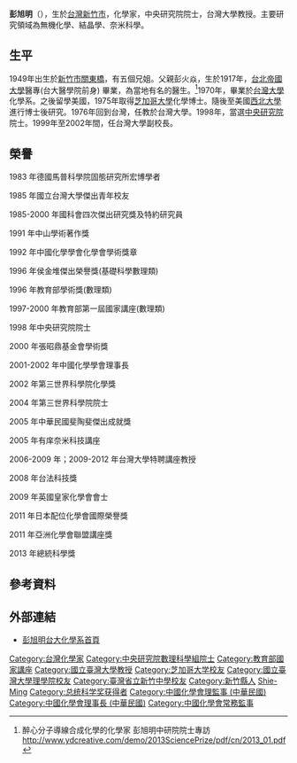 {{BLP unsourced|time=2020-06-14T09:24:47+00:00}}
'''彭旭明'''（{{bd|1949年|3月2日|||}}），生於[[台灣|台灣]][[新竹市|新竹市]]，化學家，中央研究院院士，台灣大學教授。主要研究領域為無機化學、結晶學、奈米科學。

==生平==
1949年出生於[[新竹市|新竹市]][[關東橋|關東橋]]，有五個兄姐。父親彭火焱，生於1917年，[[台北帝國大學|台北帝國大學]]醫專(台大醫學院前身) 畢業，為當地有名的醫生。<ref>醉心分子導線合成化學的化學家
彭旭明中研院院士專訪 http://www.ydcreative.com/demo/2013SciencePrize/pdf/cn/2013_01.pdf {{Wayback|url=http://www.ydcreative.com/demo/2013SciencePrize/pdf/cn/2013_01.pdf |date=20210612230536 }}</ref>1970年，畢業於[[台灣大學|台灣大學]]化學系。之後留學美國，1975年取得[[芝加哥大學|芝加哥大學]]化學博士。隨後至美國[[西北大學|西北大學]]進行博士後研究。1976年回到台灣，任教於台灣大學。1998年，當選[[中央研究院|中央研究院]]院士。1999年至2002年間，任台灣大學副校長。

==榮譽==
1983 年德國馬普科學院固態研究所宏博學者

1985 年國立台灣大學傑出青年校友

1985-2000 年國科會四次傑出研究獎及特約研究員

1991 年中山學術著作獎

1992 年中國化學學會化學會學術獎章

1996 年侯金堆傑出榮譽獎(基礎科學數理類)

1996 年教育部學術獎(數理類)

1997-2000 年教育部第一屆國家講座(數理類)

1998 年中央研究院院士

2000 年張昭鼎基金會學術獎

2001-2002 年中國化學學會理事長

2002 年第三世界科學院化學獎

2004 年第三世界科學院院士

2005 年中華民國斐陶斐傑出成就獎

2005 年有庠奈米科技講座

2006-2009 年；2009-2012 年台灣大學特聘講座教授

2008 年台法科技獎

2009 年英國皇家化學會會士

2011 年日本配位化學會國際榮譽獎

2011 年亞洲化學會聯盟講座獎

2013 年總統科學獎

== 參考資料 ==
{{reflist|2}}

==外部連結==
*[http://www.ch.ntu.edu.tw/faculty_ch/smpeng-c.html 彭旭明台大化學系首頁] {{Wayback|url=http://www.ch.ntu.edu.tw/faculty_ch/smpeng-c.html |date=20161219032444 }}

{{总统科学奖}}
{{中央研究院第二十二届院士}}
{{中國化學會第四十一屆理事會 (中華民國)}}
{{中國化學會第四十二屆理事會 (中華民國)}}
{{Authority control}}

{{DEFAULTSORT: Peng, Shie-Ming}}
[[Category:台灣化學家|Category:台灣化學家]]
[[Category:中央研究院數理科學組院士|Category:中央研究院數理科學組院士]]
[[Category:教育部國家講座|Category:教育部國家講座]]
[[Category:國立臺灣大學教授|Category:國立臺灣大學教授]]
[[Category:芝加哥大学校友|Category:芝加哥大学校友]]
[[Category:國立臺灣大學理學院校友|Category:國立臺灣大學理學院校友]]
[[Category:臺灣省立新竹中學校友|Category:臺灣省立新竹中學校友]]
[[Category:新竹縣人|Category:新竹縣人]]
[[Category:彭姓|Shie-Ming]]
[[Category:总统科学奖获得者|Category:总统科学奖获得者]]
[[Category:中國化學會理監事_(中華民國)|Category:中國化學會理監事 (中華民國)]]
[[Category:中國化學會理事長_(中華民國)|Category:中國化學會理事長 (中華民國)]]
[[Category:中國化學會常務監事|Category:中國化學會常務監事]]